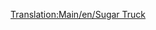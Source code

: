 [[Translation:Main/en/Sugar Truck]]{{ru/Железнодорожное ТС|Picture=[[File:en/Sugartruck.png|Вагон для сахара]]
|Имя=Вагон для сахара
|НормЦена=£1,031 ($2,062)
|НормМасса=19 / 49 т
|НормЁмкость=30 тонн сахара
|МоноЦена=£1,031 ($2,062)
|МоноМасса=19 / 54 т
|МоноЁмкость=35 тонн сахара
|МагЦена=£1,031 ($2,062)
|МагМасса=19 / 56 т
|МагЁмкость=37 тонн сахара
|Опис=Используется для перевозки [[Main/ru/Сахар|сахара]] от [[Main/ru/Сахарная шахта|сахарных шахт]] к [[Main/ru/Конфетная фабрика|конфетным фабрикам]].
}}